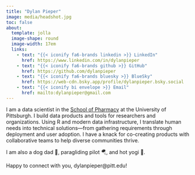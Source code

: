 ```yaml
---
title: "Dylan Pieper"
image: media/headshot.jpg
toc: false
about: 
  template: jolla
  image-shape: round
  image-width: 17em
  links:
    - text: "{{< iconify fa6-brands linkedin >}} LinkedIn"
      href: https://www.linkedin.com/in/dylanpieper
    - text: "{{< iconify fa6-brands github >}} GitHub" 
      href: https://github.com/dylanpieper
    - text: "{{< iconify fa6-brands bluesky >}} BlueSky"
      href: https://web-cdn.bsky.app/profile/dylanpieper.bsky.social
    - text: "{{< iconify bi envelope >}} Email"
      href: mailto:dylanpieper@gmail.com
---
```


```{=html}
<script>
document.addEventListener('DOMContentLoaded', function() {
  // Initialize AOS animation library
  AOS.init({
    duration: 800,
    once: true
  });
});
</script>
```

::: {data-aos="fade-up"}
I am a data scientist in the [School of Pharmacy](https://www.pharmacy.pitt.edu) at the University of Pittsburgh. I build data products and tools for researchers and organizations. Using R and modern data infrastructure, I translate human needs into technical solutions---from gathering requirements through deployment and user adoption. I have a knack for co-creating products with collaborative teams to help diverse communities thrive.
:::

::: {data-aos="fade-up" data-aos-delay="200"}
I am also a dog dad 🐾, paragliding pilot 🪂, and hot yogi 🧘.
:::

::: {data-aos="fade-up" data-aos-delay="400"}
Happy to connect with you, dylanpieper\@pitt.edu!
:::
